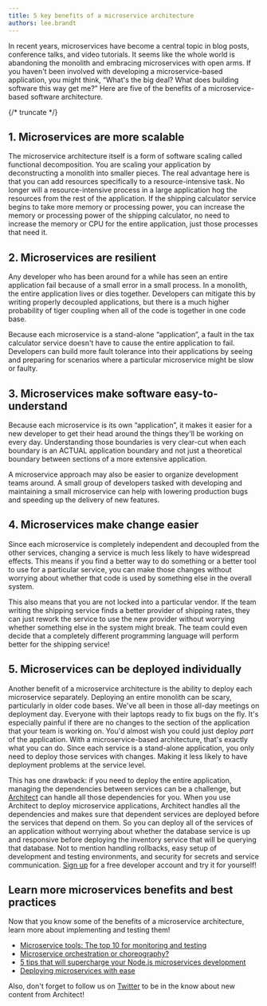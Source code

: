 ```yaml
---
title: 5 key benefits of a microservice architecture
authors: lee.brandt
---
```


In recent years, microservices have become a central topic in blog posts, conference talks, and
video tutorials. It seems like the whole world is abandoning the monolith and embracing
microservices with open arms. If you haven't been involved with developing a microservice-based
application, you might think, “What's the big deal? What does building software this way get me?”
Here are five of the benefits of a microservice-based software architecture.

{/* truncate */}

## 1. Microservices are more scalable

The microservice architecture itself is a form of software scaling called functional decomposition.
You are scaling your application by deconstructing a monolith into smaller pieces. The real
advantage here is that you can add resources specifically to a resource-intensive task. No longer
will a resource-intensive process in a large application hog the resources from the rest of the
application. If the shipping calculator service begins to take more memory or processing power, you
can increase the memory or processing power of the shipping calculator, no need to increase the
memory or CPU for the entire application, just those processes that need it.

## 2. Microservices are resilient

Any developer who has been around for a while has seen an entire application fail because of a small
error in a small process. In a monolith, the entire application lives or dies together. Developers
can mitigate this by writing properly decoupled applications, but there is a much higher probability
of tiger coupling when all of the code is together in one code base.

Because each microservice is a stand-alone “application”, a fault in the tax calculator service
doesn't have to cause the entire application to fail. Developers can build more fault tolerance into
their applications by seeing and preparing for scenarios where a particular microservice might be
slow or faulty.

## 3. Microservices make software easy-to-understand

Because each microservice is its own “application”, it makes it easier for a new developer to get
their head around the things they'll be working on every day. Understanding those boundaries is very
clear-cut when each boundary is an ACTUAL application boundary and not just a theoretical boundary
between sections of a more extensive application.

A microservice approach may also be easier to organize development teams around. A small group of
developers tasked with developing and maintaining a small microservice can help with lowering
production bugs and speeding up the delivery of new features.

## 4. Microservices make change easier

Since each microservice is completely independent and decoupled from the other services, changing a
service is much less likely to have widespread effects. This means if you find a better way to do
something or a better tool to use for a particular service, you can make those changes without
worrying about whether that code is used by something else in the overall system.

This also means that you are not locked into a particular vendor. If the team writing the shipping
service finds a better provider of shipping rates, they can just rework the service to use the new
provider without worrying whether something else in the system might break. The team could even
decide that a completely different programming language will perform better for the shipping
service!

## 5. Microservices can be deployed individually

Another benefit of a microservice architecture is the ability to deploy each microservice
separately. Deploying an entire monolith can be scary, particularly in older code bases. We've all
been in those all-day meetings on deployment day. Everyone with their laptops ready to fix bugs on
the fly. It's especially painful if there are no changes to the section of the application that your
team is working on. You'd almost wish you could just deploy _part_ of the application. With a
microservice-based architecture, that's exactly what you can do. Since each service is a stand-alone
application, you only need to deploy those services with changes. Making it less likely to have
deployment problems at the service level.

This has one drawback: if you need to deploy the entire application, managing the dependencies
between services can be a challenge, but [Architect](https://architect.io) can handle all those
dependencies for you. When you use Architect to deploy microservice applications, Architect handles
all the dependencies and makes sure that dependent services are deployed before the services that
depend on them. So you can deploy all of the services of an application without worrying about
whether the database service is up and responsive before deploying the inventory service that will
be querying that database. Not to mention handling rollbacks, easy setup of development and testing
environments, and security for secrets and service communication.
[Sign up](https://cloud.architect.io/signup) for a free developer account and try it for yourself!

## Learn more microservices benefits and best practices

Now that you know some of the benefits of a microservice architecture, learn more about implementing
and testing them!

- [Microservice tools: The top 10 for monitoring and testing](/blog/2022/08/30/microservices-top-10-testing-monitoring/)
- [Microservice orchestration or choreography?](/blog/2022/06/30/microservices-orchestration-primer/)
- [5 tips that will supercharge your Node.js microservices development](/blog/2022/10/25/5-tips-that-will-supercharge-your-node-js-microservices-development/)
- [Deploying microservices with ease](https://www.architect.io/)

Also, don't forget to follow us on [Twitter](https://twitter.com/architect_team) to be in the know
about new content from Architect!
